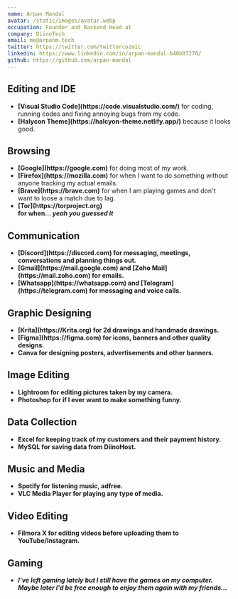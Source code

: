 ```yaml
---
name: Arpan Mandal
avatar: /static/images/avatar.webp
occupation: Founder and Backend Head at
company: DiinoTech
email: me@arpanm.tech
twitter: https://twitter.com/twittercozmic
linkedin: https://www.linkedin.com/in/arpan-mandal-b40b07270/
github: https://github.com/arpan-mandal
---
```


## Editing and IDE

<ul>
  <li>
    <b>[Visual Studio Code](https://code.visualstudio.com/)</b> for coding, running codes and fixing annoying bugs from my code.
  </li>
  <li>
    <b>[Halycon Theme](https://halcyon-theme.netlify.app/)</b> because it looks good.
  </li>
</ul>

## Browsing

<ul>
  <li>
    <b>[Google](https://google.com)</b> for doing most of my work.
    </li>
    <li>
    <b>[Firefox](https://mozilla.com)</b> for when I want to do something without anyone tracking my actual emails.
    </li>
    <li>
    <b>[Brave](https://brave.com)</b> for when I am playing games and don't want to loose a match due to lag.
    </li>
    <li>
    <b>[Tor](https://torproject.org)</li> for when... <i>yeah you guessed it</i>
    </li>
</ul>

## Communication 

<ul>
  <li>
    <b>[Discord](https://discord.com)</b> for messaging, meetings, conversations and planning things out.
    </li>
    <li>
    <b>[Gmail](https://mail.google.com) and [Zoho Mail](https://mail.zoho.com)</b> for emails.
    </li>
    <li>
    <b>[Whatsapp](https://whatsapp.com) and [Telegram](https://telegram.com)</b> for messaging and voice calls.
    </li>
</ul>

## Graphic Designing

<ul>
  <li>
    <b>[Krita](https://Krita.org)</b> for 2d drawings and handmade drawings.
    </li>
    <li>
    <b>[Figma](https://figma.com)</b> for icons, banners and other quality designs.
    </li>
    <li>
    <b>Canva</b> for designing posters, advertisements and other banners.
    </li>
</ul>

## Image Editing

<ul>
  <li>
    <b>Lightroom</b> for editing pictures taken by my camera.
    </li>
    <li>
    <b>Photoshop</b> for if I ever want to make something funny.
    </li>
</ul>

## Data Collection

<ul>
  <li>
    <b>Excel</b> for keeping track of my customers and their payment history.
    </li>
    <li>
    <b>MySQL</b> for saving data from DiinoHost.
    </li>
</ul>

## Music and Media

<ul>
  <li>
    <b>Spotify</b> for listening music, adfree.
    </li>
    <li>
    <b>VLC Media Player</b> for playing any type of media.
    </li>
</ul>

## Video Editing

<ul>
  <li>
    <b>Filmora X</b> for editing videos before uploading them to YouTube/Instagram.
    </li>
</ul>

## Gaming

<ul>
  <li>
<i> <b>I've left gaming lately but I still have the games on my computer. Maybe later I'd be free enough to enjoy them again with my friends...</b> </i>
</li>
</ul>
  
